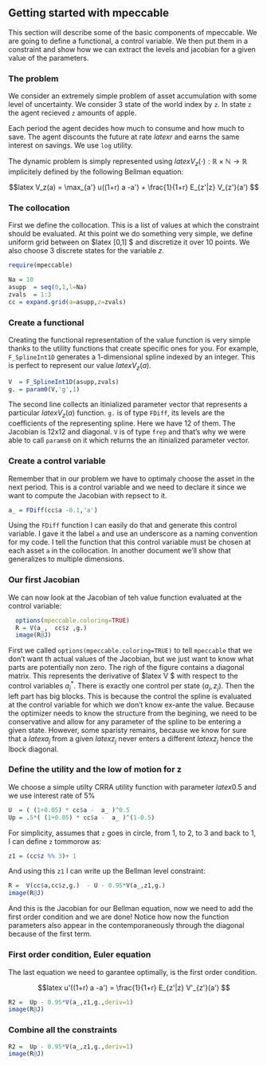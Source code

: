 ## Getting started with mpeccable

This section will describe some of the basic components of mpeccable. We
are going to define a functional, a control variable. We then put them 
in a constraint and show how we can extract the levels and jacobian 
for a given value of the parameters.

### The problem {#cake-problem}

We consider an extremely simple problem of asset accumulation with some level of
uncertainty. We consider 3 state of the world index by `z`. In state `z`  the agent 
recieved `z` amounts of apple. 

Each period the agent decides how much to consume and how much to save. The agent discounts 
the future at rate $latex r$ and earns the same interest on savings. We use `log` utility.

The dynamic problem is simply represented using $latex V_z(\cdot):\mathbb{R}\times\mathbb{N} \to \mathbb{R}$ implicitely defined by the following Bellman equation:

$$latex
  V_z(a) = \max_{a'} u((1+r) a -a') + \frac{1}{1+r} E_{z'|z} V_{z'}(a')
$$

### The collocation

First we define the collocation. This is a list of values at which the
constraint should be evaluated. At this point we do something very simple, 
we define uniform grid between on $latex [0,1] $ and discretize it over 10 points.
We also choose 3 discrete states for the variable $z$.

```r
require(mpeccable)

Na = 10
asupp  = seq(0,1,l=Na)
zvals  = 1:3
cc = expand.grid(a=asupp,z=zvals)
```

### Create a functional

Creating the functional representation of the value function is very simple thanks to 
the utility functions that create specific ones for you. For example, `F_SplineInt1D` 
generates a 1-dimensional spline indexed by an integer. This is perfect to represent our value $latex V_z(a)$.

```r
V  = F_SplineInt1D(asupp,zvals)
g. = param0(V,'g',1) 
```

The second line collects an itinialized parameter vector that represents a particular $latex V_z(a)$ function. `g.` is of type `FDiff`, its levels are the coefficients of the representing spline. Here we have 12 of them. The Jacobian is 12x12 and diagonal. 
`V` is of type `frep`  and that's why we were able to call `params0` on it which returns the an itinialized parameter vector. 

### Create a control variable

Remember that in our problem we have to optimaly choose the asset in the next period. This is a control variable and we need to declare it since we want to compute the Jacobian with repsect to it.

```r
a_ = FDiff(cc$a -0.1,'a')
```

Using the `FDiff` function I can easily do that and generate this control variable. I gave it the label `a`  and use an underscore as a naming convention for my code. I tell the function that this control variable must be chosen at each asset `a` in the collocation. In another document we'll show that generalizes to multiple dimensions.

### Our first Jacobian

We can now look at the Jacobian of teh value function evaluated at the control variable:

```r
  options(mpeccable.coloring=TRUE)
  R = V(a_,  cc$z ,g.)
  image(R@J)
```

First we called `options(mpeccable.coloring=TRUE)` to tell `mpeccable` that we don't want th actual values of the Jacobian, but we just want to know what parts are potentially non zero. The righ of the figure contains a diagonal matrix. This represents the derivative of $latex V $ with respect to the control variables $a^*_j$. There is exactly one control per state $(a_j,z_j)$.
Then the left part has big blocks. This is because the control the spline is evaluated at the control variable for which we don't know ex-ante the value. Because the optimizer needs to know the structure from the begining, we need to be conservative and allow for any parameter of the spline to be entering a given state. However, some sparisty remains, because we know for sure that a $latex a_j$ from a given $latex z_j$ never enters a different $latex z_j$ hence the lbock diagonal.

### Define the utility and the low of motion for z

We choose a simple utilty CRRA utility function with parameter $latex 0.5$ and we use interest rate of 5%
```r
U  = ( (1+0.05) * cc$a -  a_ )^0.5
Up = .5*( (1+0.05) * cc$a -  a_ )^(1-0.5)
```
For simplicity, assumes that `z` goes in circle, from 1, to 2, to 3 and back to 1, I can define `z` tommorow as:
```r
z1 = (cc$z %% 3)+ 1 
```
And using this `z1` I can write up the Bellman level constraint:
```r
R =  V(cc$a,cc$z,g.)  - U - 0.95*V(a_,z1,g.)
image(R@J)
```

And this is the Jacobian for our Bellman equation, now we need to add the first order condition and we are done! Notice how now the function parameters also appear in the contemporaneously through the diagonal because of the first term.

### First order condition, Euler equation

The last equation we need to garantee optimally, is the first order condition. 

$$latex
  u'((1+r) a -a') =  \frac{1}{1+r} E_{z'|z} V'_{z'}(a')
$$

```r
R2 =  Up - 0.95*V(a_,z1,g.,deriv=1)
image(R@J)
```

### Combine all the constraints

```r
R2 =  Up - 0.95*V(a_,z1,g.,deriv=1)
image(R@J)
```



